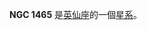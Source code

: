 {{NGCInfoBox|NGCID=NGC 1465|發現者=路易斯·斯威夫特|發現日期=1886年9月25日|其他編號=UGC 2891,MCG 5-10-3,ZWG 508.4|曆元=J2000.0|赤經=3時53分31.9秒
|赤緯=32°29'34"|星座=英仙座|星體=星系|星等=13.8|表面亮度=13.5|藍等=14.7}}

'''NGC 1465''' 是[[英仙座|英仙座]]的一個[[星系|星系]]。

{{NGCReference|1465}}
{{Catalogs|NGC=1465}}